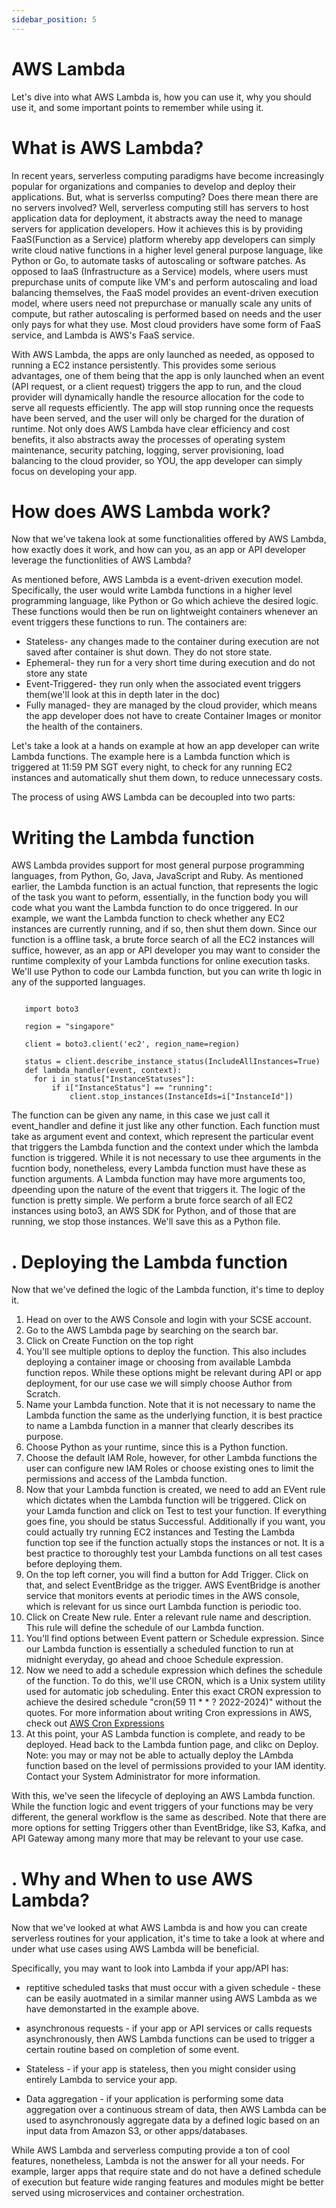 ```yaml
---
sidebar_position: 5
---
```


# AWS Lambda

Let's dive into what AWS Lambda is, how you can use it, why you should use it, and some important points to remember while using it.

#  What is AWS Lambda?

In recent years, serverless computing paradigms have become increasingly popular for organizations and companies to develop and deploy their applications.
But, what is serverlss computing? Does there mean there are no servers involved? Well, serverless computing still has servers to host application data for deployment,
it abstracts away the need to manage servers for application developers. How it achieves this is by providing FaaS(Function as a Service) platform whereby 
app developers can simply write cloud native functions in a higher level general purpose language, like Python or Go, to automate tasks of autoscaling or software
patches. As opposed to IaaS (Infrastructure as a Service) models, where users must prepurchase units of compute like VM's and perform autoscaling and load balancing
themselves, the FaaS model provides an event-driven execution model, where users need not prepurchase or manually scale any units of compute, but rather 
autoscaling is performed based on needs and the user only pays for what they use. Most cloud providers have some form of FaaS service, and Lambda is AWS's FaaS service.

With AWS Lambda, the apps are only launched as needed, as opposed to running a EC2 instance persistently. This provides some serious advantages, one of them being
that the app is only launched when an event (API request, or a client request) triggers the app to run, and the cloud provider will dynamically handle the resource
allocation for the code to serve all requests efficiently. The app will stop running once the requests have been served, and the user will only be charged for the
duration of runtime. Not only does AWS Lambda have clear efficiency and cost benefits, it also abstracts away the processes of operating system maintenance,
security patching, logging, server provisioning, load balancing to the cloud provider, so YOU, the app developer can simply focus on developing your app.

#  How does AWS Lambda work?

Now that we've takena look at some functionalities offered by AWS Lambda, how exactly does it work, and how can you, as an app or API developer leverage the 
functionlities of AWS Lambda?

As mentioned before, AWS Lambda is a event-driven execution model. Specifically, the user would write Lambda functions in a higher level programming language,
like Python or Go which achieve the desired logic. These functions would then be run on lightweight containers whenever an event triggers these functions to run.
The containers are:

* Stateless- any changes made to the container during execution are not saved after container is shut down. They do not store state.
* Ephemeral- they run for a very short time during execution and do not store any state
* Event-Triggered- they run only when the associated event triggers them(we'll look at this in depth later in the doc)
* Fully managed- they are managed by the cloud provider, which means the app developer does not have to create Container Images or monitor the health of the containers.

Let's take a look at a hands on example at how an app developer can write Lambda functions. The example here is a Lambda function which is triggered at 11:59 PM
SGT every night, to check for any running EC2 instances and automatically shut them down, to reduce unnecessary costs.

The process of using AWS Lambda can be decoupled into two parts:

#   Writing the Lambda function

AWS Lambda provides support for most general purpose programming languages, from Python, Go, Java, JavaScript and Ruby. As mentioned earlier, the Lambda function 
is an actual function, that represents the logic of the task you want to peform, essentially, in the function body you will code what you want the Lambda function
to do once triggered. In our example, we want the Lambda function to check whether any EC2 instances are currently running, and if so, then shut them down.
Since our function is a offline task, a brute force search of all the EC2 instances will suffice, however, as an app or API developer you may want to consider
the runtime complexity of your Lambda functions for online execution tasks. We'll use Python to code our Lambda function, but you can write th logic in any of the 
supported languages.


```python:

   import boto3                                                               
                                                                            
   region = "singapore"                                                      
                                                                            
   client = boto3.client('ec2', region_name=region)                          
                                                                            
   status = client.describe_instance_status(IncludeAllInstances=True)        
   def lambda_handler(event, context):                                      
     for i in status["InstanceStatuses"]:                                    
         if i["InstanceStatus"] == "running":                                
             client.stop_instances(InstanceIds=i["InstanceId"])
```              



The function can be given any name, in this case we just call it event_handler and define it just like any other function. Each function must take as argument
event and context, which represent the particular event that triggers the Lambda function and the context under which the lambda function is triggered. While it 
is not necessary to use thee arguments in the fucntion body, nonetheless, every Lambda function must have these as function arguments. A Lambda function may 
have more arguments too, dpeending upon the nature of the event that triggers it. The logic of the function is pretty simple. We perform a brute force search of all
EC2 instances using boto3, an AWS SDK for Python, and of those that are running, we stop those instances. We'll save this as a Python file.

# .  Deploying the Lambda function

Now that we've defined the logic of the Lambda function, it's time to deploy it.

1. Head on over to the AWS Console and login with your SCSE account.
2. Go to the AWS Lambda page by searching on the search bar.
3. Click on Create Function on the top right
4. You'll see multiple options to deploy the function. This also includes deploying a container image or choosing from available Lambda function repos. While
these options might be relevant during API or app deployment, for our use case we will simply choose Author from Scratch.
5. Name your Lambda function. Note that it is not necessary to name the Lambda function the same as the underlying function, it is best practice to name a Lambda
function in a manner that clearly describes its purpose.
6. Choose Python as your runtime, since this is a Python function.
7. Choose the default IAM Role, however, for other Lambda functions the user can configure new IAM Roles or choose existing ones to limit the permissions and 
access of the Lambda function.
8. Now that your Lambda function is created, we need to add an EVent rule which dictates when the Lambda function will be triggered. Click on your Lamda function
and click on Test to test your function. If everything goes fine, you should be status Successful. Additionally if you want, you could actually try running EC2 
instances and Testing the Lambda function top see if the function actually stops the instances or not. It is a best practice to thoroughly test your Lambda
functions on all test cases before deploying them.
9. On the top left corner, you will find a button for Add Trigger. Click on that, and select EventBridge as the trigger. AWS EventBridge is another service
that monitors events at periodic times in the AWS console, which is relevant for us since ourt Lambda function is periodic too.
10. Click on Create New rule. Enter a relevant rule name and description. This rule will define the schedule of our Lambda function.
11. You'll find options between Event pattern or Schedule expression. Since our Lambda function is essentially a scheduled function to run at midnight everyday,
go ahead and chooe Schedule expression.
12. Now we need to add a schedule expression which defines the schedule of the function. To do this, we'll use CRON, which is a Unix system utility used for
automatic job scheduling. Enter this exact CRON expression to achieve the desired schedule "cron(59 11 * * ? 2022-2024)" without the quotes. For more information
about writing Cron expressions in AWS, check out [AWS Cron Expressions](https://docs.aws.amazon.com/AmazonCloudWatch/latest/events/ScheduledEvents.html#CronExpressions)
13. At this point, your AS Lambda function is complete, and ready to be deployed. Head back to the Lambda funtion page, and clikc on Deploy. Note: you may or may not
be able to actually deploy the LAmbda function based on the level of permissions provided to your IAM identity. Contact your System Administrator for more information.

With this, we've seen the lifecycle of deploying an AWS Lambda function. While the function logic and event triggers of your functions may be very different, the
general workflow is the same as described. Note that there are more options for setting Triggers other than EventBridge, like S3, Kafka, and API Gateway among many more
that may be relevant to your use case.

# . Why and When to use AWS Lambda?

Now that we've looked at what AWS Lambda is and how you can create serverless routines for your application, it's time to take a look at where and under what use cases
using AWS Lambda will be beneficial.

Specifically, you may want to look into Lambda if your app/API has:

* reptitive scheduled tasks that must occur with a given schedule - these can be easily auotmated in a similar manner using AWS Lambda as we have demonstarted in the
example above.

* asynchronous requests - if your app or API services or calls requests asynchronously, then AWS Lambda functions can be used to trigger a certain routine based 
on completion of some event.

* Stateless - if your app is stateless, then you might consider using entirely Lambda to service your app.

* Data aggregation - if your application is performing some data aggregation over a continuous stream of data, then AWS Lambda can be used to asynchronously
aggregate data by a defined logic based on an input data from Amazon S3, or other apps/databases.

While AWS Lambda and serverless computing provide a ton of cool features, nonetheless, Lambda is not the answer for all your needs. For example, larger apps that require
state and do not have a defined schedule of execution but feature wide ranging features and modules might be better served using microservices and container
orchestration.





